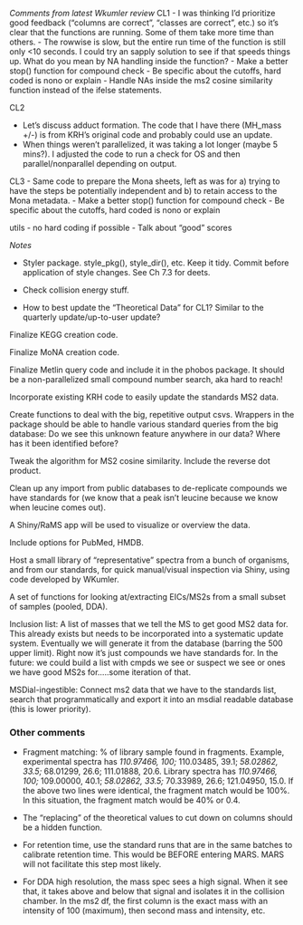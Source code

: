 *Comments from latest Wkumler review*
CL1
- I was thinking I'd prioritize good feedback ("columns are correct", "classes are correct", etc.) so it's clear that the functions are running. Some of them take more time than others.
- The rowwise is slow, but the entire run time of the function is still only <10 seconds. I could try an sapply solution to see if that speeds things up. What do you mean by NA handling inside the function?
- Make a better stop() function for compound check
- Be specific about the cutoffs, hard coded is nono or explain
- Handle NAs inside the ms2 cosine similarity function instead of the ifelse statements.

CL2

- Let's discuss adduct formation. The code that I have there (MH_mass +/-) is from KRH's original code and probably could use an update.
- When things weren't parallelized, it was taking a lot longer (maybe 5 mins?). I adjusted the code to run a check for OS and then parallel/nonparallel depending on output.

CL3
- Same code to prepare the Mona sheets, left as was for a) trying to have the steps be potentially independent and b) to retain access to the Mona metadata.
- Make a better stop() function for compound check
- Be specific about the cutoffs, hard coded is nono or explain

utils
- no hard coding if possible
- Talk about "good" scores

*Notes*

- Styler package. style_pkg(), style_dir(), etc. Keep it tidy. Commit before application of style changes. See Ch 7.3 for deets.

- Check collision energy stuff.
- How to best update the "Theoretical Data" for CL1? Similar to the quarterly update/up-to-user update? 


Finalize KEGG creation code.

Finalize MoNA creation code.

Finalize Metlin query code and include it in the phobos package. It should be a non-parallelized small compound number search, aka hard to reach!

Incorporate existing KRH code to easily update the standards MS2 data.


Create functions to deal with the big, repetitive output csvs. Wrappers in the package should be able to handle various standard queries from the big database: Do we see this unknown feature anywhere in our data? Where has it been identified before? 

Tweak the algorithm for MS2 cosine similarity. Include the reverse dot product.

Clean up any import from public databases to de-replicate compounds we have standards for (we know that a peak isn't leucine because we know when leucine comes out).  

A Shiny/RaMS app will be used to visualize or overview the data. 

Include options for PubMed, HMDB.

Host a small library of "representative" spectra from a bunch of organisms, and from our standards, for quick manual/visual inspection via Shiny, using code developed by WKumler. 

A set of functions for looking at/extracting EICs/MS2s from a small subset of samples (pooled, DDA).

Inclusion list: A list of masses that we tell the MS to get good MS2 data for. This already exists but needs to be incorporated into a systematic update system. Eventually we will generate it from the database (barring the 500 upper limit). 
Right now it’s just compounds we have standards for.
In the future: we could build a list with cmpds we see or suspect we see or ones we have good MS2s for.....some iteration of that.


MSDial-ingestible: Connect ms2 data that we have to the standards list, search that programmatically and export it into an msdial readable database (this is lower priority).


### Other comments

- Fragment matching: % of library sample found in fragments. 
    Example, experimental spectra has *110.97466, 100;* 110.03485, 39.1; *58.02862, 33.5;* 68.01299, 26.6; 111.01888, 20.6.
    Library spectra has               *110.97466, 100;* 109.00000, 40.1; *58.02862, 33.5;* 70.33989, 26.6; 121.04950, 15.0.
    If the above two lines were identical, the fragment match would be 100%. In this situation, the fragment match would be 40% or 0.4.
- The "replacing" of the theoretical values to cut down on columns should be a hidden function.
- For retention time, use the standard runs that are in the same batches to calibrate retention time. This would be BEFORE entering MARS. MARS will not facilitate this step most likely. 

- For DDA high resolution, the mass spec sees a high signal. When it see that, it takes above and below that signal and isolates it in the collision chamber. In the ms2 df, the first column is the exact mass with an intensity of 100 (maximum), then second mass and intensity, etc. 


